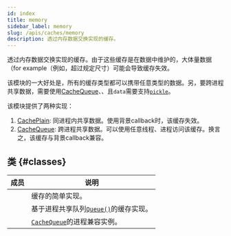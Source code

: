 ```yaml
---
id: index
title: memory
sidebar_label: memory
slug: /apis/caches/memory
description: 透过内存数据交换实现的缓存。
---
```




<APITopBar type="module" source="caches.memory" />

透过内存数据交换实现的缓存。由于这些缓存是在数据中维护的，大体量数据（for example（例如，超过规定尺寸）可能会导致缓存失效。

该模块的一大好处是，所有的缓存类型都可以携带任意类型的数据。另，要跨进程共享数据，需要使用[CacheQueue](./CacheQueue.mdx)、、且`data`需要支持[`pickle`<IconExternalLink/>][link-pickle]。

该模块提供了两种实现：

1. [CachePlain](./CachePlain.mdx): 同进程内共享数据。使用背景callback时，该缓存失效。
2. [CacheQueue](./CacheQueue.mdx): 跨进程共享数据。可以使用任意线程、进程访问该缓存。换言之，该缓存与背景callback兼容。

## 类 {#classes}

|                                             成员                                             | <center>说明</center>                                                  |
| :------------------------------------------------------------------------------------------: | :--------------------------------------------------------------------- |
|       [<IconObjType type="class" hasText={true} text="CachePlain"/>](./CachePlain.mdx)       | 缓存的简单实现。                                                       |
|       [<IconObjType type="class" hasText={true} text="CacheQueue"/>](./CacheQueue.mdx)       | 基于进程共享队列[`Queue()`<IconExternalLink/>][link-queue]的缓存实现。 |
| [<IconObjType type="class" hasText={true} text="CacheQueueMirror"/>](./CacheQueueMirror.mdx) | [`CacheQueue`](./CacheQueue.mdx)的进程兼容实例。                       |

[link-pickle]: https://docs.python.org/zh-cn/3/library/pickle.html
[link-queue]: https://docs.python.org/zh-cn/3/library/multiprocessing.html#multiprocessing.managers.SyncManager.Queue
